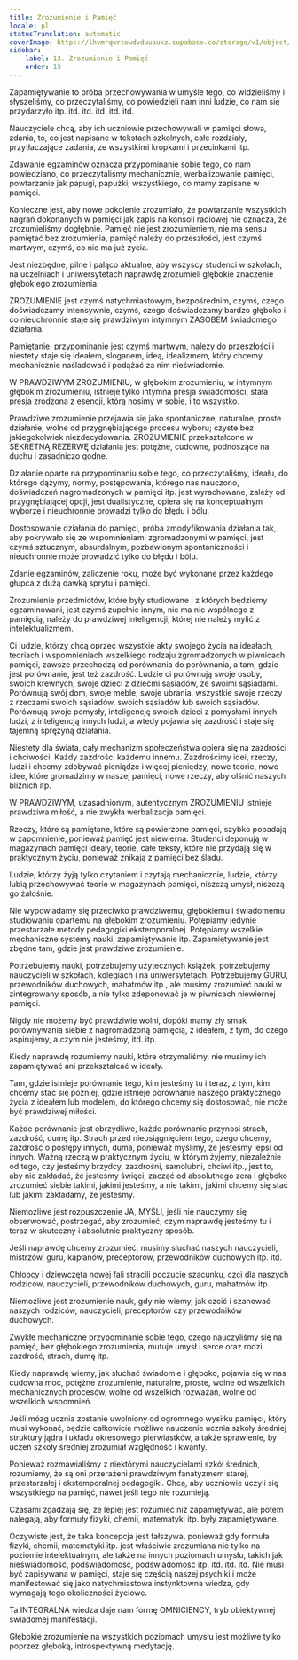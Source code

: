```yaml
---
title: Zrozumienie i Pamięć
locale: pl
statusTranslation: automatic
coverImage: https://lhvmrqwrcowdvduuaukz.supabase.co/storage/v1/object/public/strapi-uploads/small_cover-educacion-fundamental.webp-2d51a7828a2b1309555be27f7e2a61a0.webp
sidebar:
    label: 13. Zrozumienie i Pamięć
    order: 13
---
```

Zapamiętywanie to próba przechowywania w umyśle tego, co widzieliśmy i słyszeliśmy, co przeczytaliśmy, co powiedzieli nam inni ludzie, co nam się przydarzyło itp. itd. itd. itd. itd. itd.

Nauczyciele chcą, aby ich uczniowie przechowywali w pamięci słowa, zdania, to, co jest napisane w tekstach szkolnych, całe rozdziały, przytłaczające zadania, ze wszystkimi kropkami i przecinkami itp.

Zdawanie egzaminów oznacza przypominanie sobie tego, co nam powiedziano, co przeczytaliśmy mechanicznie, werbalizowanie pamięci, powtarzanie jak papugi, papużki, wszystkiego, co mamy zapisane w pamięci.

Konieczne jest, aby nowe pokolenie zrozumiało, że powtarzanie wszystkich nagrań dokonanych w pamięci jak zapis na konsoli radiowej nie oznacza, że zrozumieliśmy dogłębnie. Pamięć nie jest zrozumieniem, nie ma sensu pamiętać bez zrozumienia, pamięć należy do przeszłości, jest czymś martwym, czymś, co nie ma już życia.

Jest niezbędne, pilne i paląco aktualne, aby wszyscy studenci w szkołach, na uczelniach i uniwersytetach naprawdę zrozumieli głębokie znaczenie głębokiego zrozumienia.

ZROZUMIENIE jest czymś natychmiastowym, bezpośrednim, czymś, czego doświadczamy intensywnie, czymś, czego doświadczamy bardzo głęboko i co nieuchronnie staje się prawdziwym intymnym ZASOBEM świadomego działania.

Pamiętanie, przypominanie jest czymś martwym, należy do przeszłości i niestety staje się ideałem, sloganem, ideą, idealizmem, który chcemy mechanicznie naśladować i podążać za nim nieświadomie.

W PRAWDZIWYM ZROZUMIENIU, w głębokim zrozumieniu, w intymnym głębokim zrozumieniu, istnieje tylko intymna presja świadomości, stała presja zrodzona z esencji, którą nosimy w sobie, i to wszystko.

Prawdziwe zrozumienie przejawia się jako spontaniczne, naturalne, proste działanie, wolne od przygnębiającego procesu wyboru; czyste bez jakiegokolwiek niezdecydowania. ZROZUMIENIE przekształcone w SEKRETNĄ REZERWĘ działania jest potężne, cudowne, podnoszące na duchu i zasadniczo godne.

Działanie oparte na przypominaniu sobie tego, co przeczytaliśmy, ideału, do którego dążymy, normy, postępowania, którego nas nauczono, doświadczeń nagromadzonych w pamięci itp. jest wyrachowane, zależy od przygnębiającej opcji, jest dualistyczne, opiera się na konceptualnym wyborze i nieuchronnie prowadzi tylko do błędu i bólu.

Dostosowanie działania do pamięci, próba zmodyfikowania działania tak, aby pokrywało się ze wspomnieniami zgromadzonymi w pamięci, jest czymś sztucznym, absurdalnym, pozbawionym spontaniczności i nieuchronnie może prowadzić tylko do błędu i bólu.

Zdanie egzaminów, zaliczenie roku, może być wykonane przez każdego głupca z dużą dawką sprytu i pamięci.

Zrozumienie przedmiotów, które były studiowane i z których będziemy egzaminowani, jest czymś zupełnie innym, nie ma nic wspólnego z pamięcią, należy do prawdziwej inteligencji, której nie należy mylić z intelektualizmem.

Ci ludzie, którzy chcą oprzeć wszystkie akty swojego życia na ideałach, teoriach i wspomnieniach wszelkiego rodzaju zgromadzonych w piwnicach pamięci, zawsze przechodzą od porównania do porównania, a tam, gdzie jest porównanie, jest też zazdrość. Ludzie ci porównują swoje osoby, swoich krewnych, swoje dzieci z dziećmi sąsiadów, ze swoimi sąsiadami. Porównują swój dom, swoje meble, swoje ubrania, wszystkie swoje rzeczy z rzeczami swoich sąsiadów, swoich sąsiadów lub swoich sąsiadów. Porównują swoje pomysły, inteligencję swoich dzieci z pomysłami innych ludzi, z inteligencją innych ludzi, a wtedy pojawia się zazdrość i staje się tajemną sprężyną działania.

Niestety dla świata, cały mechanizm społeczeństwa opiera się na zazdrości i chciwości. Każdy zazdrości każdemu innemu. Zazdrościmy idei, rzeczy, ludzi i chcemy zdobywać pieniądze i więcej pieniędzy, nowe teorie, nowe idee, które gromadzimy w naszej pamięci, nowe rzeczy, aby olśnić naszych bliźnich itp.

W PRAWDZIWYM, uzasadnionym, autentycznym ZROZUMIENIU istnieje prawdziwa miłość, a nie zwykła werbalizacja pamięci.

Rzeczy, które są pamiętane, które są powierzone pamięci, szybko popadają w zapomnienie, ponieważ pamięć jest niewierna. Studenci deponują w magazynach pamięci ideały, teorie, całe teksty, które nie przydają się w praktycznym życiu, ponieważ znikają z pamięci bez śladu.

Ludzie, którzy żyją tylko czytaniem i czytają mechanicznie, ludzie, którzy lubią przechowywać teorie w magazynach pamięci, niszczą umysł, niszczą go żałośnie.

Nie wypowiadamy się przeciwko prawdziwemu, głębokiemu i świadomemu studiowaniu opartemu na głębokim zrozumieniu. Potępiamy jedynie przestarzałe metody pedagogiki ekstemporalnej. Potępiamy wszelkie mechaniczne systemy nauki, zapamiętywanie itp. Zapamiętywanie jest zbędne tam, gdzie jest prawdziwe zrozumienie.

Potrzebujemy nauki, potrzebujemy użytecznych książek, potrzebujemy nauczycieli w szkołach, kolegiach i na uniwersytetach. Potrzebujemy GURU, przewodników duchowych, mahatmów itp., ale musimy zrozumieć nauki w zintegrowany sposób, a nie tylko zdeponować je w piwnicach niewiernej pamięci.

Nigdy nie możemy być prawdziwie wolni, dopóki mamy zły smak porównywania siebie z nagromadzoną pamięcią, z ideałem, z tym, do czego aspirujemy, a czym nie jesteśmy, itd. itp.

Kiedy naprawdę rozumiemy nauki, które otrzymaliśmy, nie musimy ich zapamiętywać ani przekształcać w ideały.

Tam, gdzie istnieje porównanie tego, kim jesteśmy tu i teraz, z tym, kim chcemy stać się później, gdzie istnieje porównanie naszego praktycznego życia z ideałem lub modelem, do którego chcemy się dostosować, nie może być prawdziwej miłości.

Każde porównanie jest obrzydliwe, każde porównanie przynosi strach, zazdrość, dumę itp. Strach przed nieosiągnięciem tego, czego chcemy, zazdrość o postępy innych, duma, ponieważ myślimy, że jesteśmy lepsi od innych. Ważną rzeczą w praktycznym życiu, w którym żyjemy, niezależnie od tego, czy jesteśmy brzydcy, zazdrośni, samolubni, chciwi itp., jest to, aby nie zakładać, że jesteśmy święci, zacząć od absolutnego zera i głęboko zrozumieć siebie takimi, jakimi jesteśmy, a nie takimi, jakimi chcemy się stać lub jakimi zakładamy, że jesteśmy.

Niemożliwe jest rozpuszczenie JA, MYŚLI, jeśli nie nauczymy się obserwować, postrzegać, aby zrozumieć, czym naprawdę jesteśmy tu i teraz w skuteczny i absolutnie praktyczny sposób.

Jeśli naprawdę chcemy zrozumieć, musimy słuchać naszych nauczycieli, mistrzów, guru, kapłanów, preceptorów, przewodników duchowych itp. itd.

Chłopcy i dziewczęta nowej fali stracili poczucie szacunku, czci dla naszych rodziców, nauczycieli, przewodników duchowych, guru, mahatmów itp.

Niemożliwe jest zrozumienie nauk, gdy nie wiemy, jak czcić i szanować naszych rodziców, nauczycieli, preceptorów czy przewodników duchowych.

Zwykłe mechaniczne przypominanie sobie tego, czego nauczyliśmy się na pamięć, bez głębokiego zrozumienia, mutuje umysł i serce oraz rodzi zazdrość, strach, dumę itp.

Kiedy naprawdę wiemy, jak słuchać świadomie i głęboko, pojawia się w nas cudowna moc, potężne zrozumienie, naturalne, proste, wolne od wszelkich mechanicznych procesów, wolne od wszelkich rozważań, wolne od wszelkich wspomnień.

Jeśli mózg ucznia zostanie uwolniony od ogromnego wysiłku pamięci, który musi wykonać, będzie całkowicie możliwe nauczenie ucznia szkoły średniej struktury jądra i układu okresowego pierwiastków, a także sprawienie, by uczeń szkoły średniej zrozumiał względność i kwanty.

Ponieważ rozmawialiśmy z niektórymi nauczycielami szkół średnich, rozumiemy, że są oni przerażeni prawdziwym fanatyzmem starej, przestarzałej i ekstemporalnej pedagogiki. Chcą, aby uczniowie uczyli się wszystkiego na pamięć, nawet jeśli tego nie rozumieją.

Czasami zgadzają się, że lepiej jest rozumieć niż zapamiętywać, ale potem nalegają, aby formuły fizyki, chemii, matematyki itp. były zapamiętywane.

Oczywiste jest, że taka koncepcja jest fałszywa, ponieważ gdy formuła fizyki, chemii, matematyki itp. jest właściwie zrozumiana nie tylko na poziomie intelektualnym, ale także na innych poziomach umysłu, takich jak nieświadomość, podświadomość, podświadomość itp. itd. itd. itd. Nie musi być zapisywana w pamięci, staje się częścią naszej psychiki i może manifestować się jako natychmiastowa instynktowna wiedza, gdy wymagają tego okoliczności życiowe.

Ta INTEGRALNA wiedza daje nam formę OMNICIENCY, tryb obiektywnej świadomej manifestacji.

Głębokie zrozumienie na wszystkich poziomach umysłu jest możliwe tylko poprzez głęboką, introspektywną medytację.

